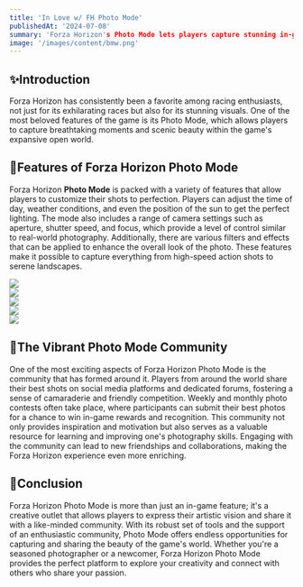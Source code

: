 ```yaml
---
title: 'In Love w/ FH Photo Mode'
publishedAt: '2024-07-08'
summary: 'Forza Horizon's Photo Mode lets players capture stunning in-game visuals with customizable settings. It includes tools for adjusting lighting, camera angles, and filters.'
image: '/images/content/bmw.png'
---
```


## ✨Introduction
Forza Horizon has consistently been a favorite among racing enthusiasts,
not just for its exhilarating races but also for its stunning visuals.
One of the most beloved features of the game is its Photo Mode,
which allows players to capture breathtaking moments and scenic beauty within the game's expansive open world.

## 📸Features of Forza Horizon Photo Mode
Forza Horizon **Photo Mode** is packed with a variety of features that allow players to customize their shots to perfection.
Players can adjust the time of day, weather conditions, and even the position of the sun to get the perfect lighting.
The mode also includes a range of camera settings such as aperture, shutter speed, and focus, which provide a level of control similar to real-world photography.
Additionally, there are various filters and effects that can be applied to enhance the overall look of the photo.
These features make it possible to capture everything from high-speed action shots to serene landscapes.

<div class="grid grid-cols-5 grid-rows-5 gap-4">
    <div class="row-span-5  grayscale hover:grayscale-0 hover:scale-120 transition-all"><a href='https://i.ibb.co.com/pyb91Jf/2-6-1.jpg' target='_blank'><img class="rounded-lg" src="https://i.ibb.co.com/pyb91Jf/2-6-1.jpg"/></a></div>
    <div class="row-span-5  grayscale hover:grayscale-0 hover:scale-120 transition-all"><a href='https://i.ibb.co.com/LJwKL0p/2-1-3.jpg' target='_blank'><img class="rounded-lg" src="https://i.ibb.co.com/LJwKL0p/2-1-3.jpg"/></a></div>
    <div class="row-span-5  grayscale hover:grayscale-0 hover:scale-120 transition-all"><a href='https://i.ibb.co.com/5RrrXJc/2-11.jpg' target='_blank'><img class="rounded-lg" src="https://i.ibb.co.com/5RrrXJc/2-11.jpg"/></a></div>
    <div class="row-span-5  grayscale hover:grayscale-0 hover:scale-120 transition-all"><a href='https://i.ibb.co.com/KFHMPnL/2-4-1.jpg' target='_blank'><img class="rounded-lg" src="https://i.ibb.co.com/KFHMPnL/2-4-1.jpg"/></a></div>
    <div class="row-span-5  grayscale hover:grayscale-0 hover:scale-120 transition-all"><a href='https://i.ibb.co.com/4dzDNHB/2-1-5.jpg' target='_blank'><img class="rounded-lg" src="https://i.ibb.co.com/4dzDNHB/2-1-5.jpg"/></a></div>
</div>

## 👀The Vibrant Photo Mode Community
One of the most exciting aspects of Forza Horizon Photo Mode is the community that has formed around it.
Players from around the world share their best shots on social media platforms and dedicated forums,
fostering a sense of camaraderie and friendly competition. Weekly and monthly photo contests often take place,
where participants can submit their best photos for a chance to win in-game rewards and recognition.
This community not only provides inspiration and motivation but also serves as a valuable resource for learning and improving one's photography skills.
Engaging with the community can lead to new friendships and collaborations, making the Forza Horizon experience even more enriching.

## 🧾Conclusion
Forza Horizon Photo Mode is more than just an in-game feature; it's a creative outlet that allows players to express their artistic vision and share it with a like-minded community.
With its robust set of tools and the support of an enthusiastic community, Photo Mode offers endless opportunities for capturing and sharing the beauty of the game's world.
Whether you're a seasoned photographer or a newcomer, Forza Horizon Photo Mode provides the perfect platform to explore your creativity and connect with others who share your passion.
